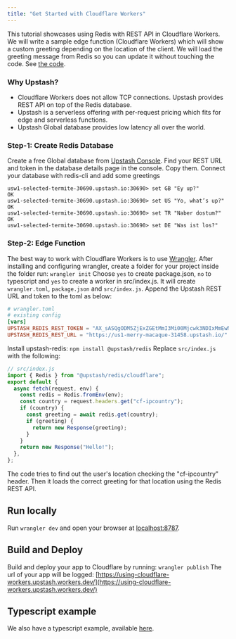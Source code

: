 ```yaml
---
title: "Get Started with Cloudflare Workers"
---
```

This tutorial showcases using Redis with REST API in Cloudflare Workers. We will
write a sample edge function (Cloudflare Workers) which will show a custom
greeting depending on the location of the client. We will load the greeting
message from Redis so you can update it without touching the code.
See
[the code](https://github.com/upstash/examples/tree/master/examples/using-cloudflare-workers).
### Why Upstash?
- Cloudflare Workers does not allow TCP connections. Upstash provides REST API
  on top of the Redis database.
- Upstash is a serverless offering with per-request pricing which fits for edge
  and serverless functions.
- Upstash Global database provides low latency all over the world.
### Step-1: Create Redis Database
Create a free Global database from
[Upstash Console](https://console.upstash.com). Find your REST URL and token in
the database details page in the console. Copy them.
Connect your database with redis-cli and add some greetings
```shell
usw1-selected-termite-30690.upstash.io:30690> set GB "Ey up?"
OK
usw1-selected-termite-30690.upstash.io:30690> set US "Yo, what’s up?"
OK
usw1-selected-termite-30690.upstash.io:30690> set TR "Naber dostum?"
OK
usw1-selected-termite-30690.upstash.io:30690> set DE "Was ist los?"
```
### Step-2: Edge Function
The best way to work with Cloudflare Workers is to use
[Wrangler](https://developers.cloudflare.com/workers/get-started/guide). After
installing and configuring wrangler, create a folder for your project inside the
folder run: `wrangler init`
Choose `yes` to create package.json, `no` to typescript and `yes` to create a
worker in src/index.js.
It will create `wrangler.toml`, `package.json` and `src/index.js`.
Append the Upstash REST URL and token to the toml as below:
```toml
# wrangler.toml
# existing config
[vars]
UPSTASH_REDIS_REST_TOKEN = "AX_sASQgODM5ZjExZGEtMmI3Mi00Mjcwk3NDIxMmEwNmNkYjVmOGVmZTk5MzQ="
UPSTASH_REDIS_REST_URL = "https://us1-merry-macaque-31458.upstash.io/"
```
Install upstash-redis: `npm install @upstash/redis`
Replace `src/index.js` with the following:
```javascript
// src/index.js
import { Redis } from "@upstash/redis/cloudflare";
export default {
  async fetch(request, env) {
    const redis = Redis.fromEnv(env);
    const country = request.headers.get("cf-ipcountry");
    if (country) {
      const greeting = await redis.get(country);
      if (greeting) {
        return new Response(greeting);
      }
    }
    return new Response("Hello!");
  },
};
```
The code tries to find out the user's location checking the "cf-ipcountry"
header. Then it loads the correct greeting for that location using the Redis
REST API.
## Run locally
Run `wrangler dev` and open your browser at
[localhost:8787](http://localhost:8787).
## Build and Deploy
Build and deploy your app to Cloudflare by running: `wrangler publish`
The url of your app will be logged:
[https://using-cloudflare-workers.upstash.workers.dev/](https://using-cloudflare-workers.upstash.workers.dev/)
## Typescript example
We also have a typescript example, available
[here](https://github.com/upstash/upstash-redis/tree/main/examples/cloudflare-workers-with-typescript).